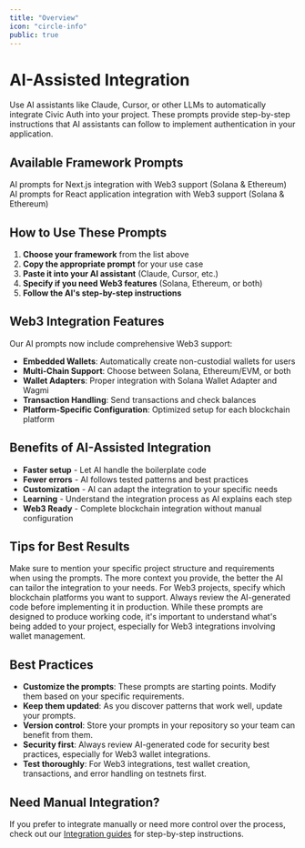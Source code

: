```yaml
---
title: "Overview"
icon: "circle-info"
public: true
---
```


# AI-Assisted Integration

Use AI assistants like Claude, Cursor, or other LLMs to automatically integrate Civic Auth into your project. These prompts provide step-by-step instructions that AI assistants can follow to implement authentication in your application.

## Available Framework Prompts

<CardGroup cols={2}>
  <Card title="Next.js" href="/ai-prompts/nextjs" icon="js">
    AI prompts for Next.js integration with Web3 support (Solana & Ethereum)
  </Card>
  <Card title="React" href="/ai-prompts/react" icon="react">
    AI prompts for React application integration with Web3 support (Solana & Ethereum)
  </Card>
</CardGroup>

## How to Use These Prompts

1. **Choose your framework** from the list above
2. **Copy the appropriate prompt** for your use case
3. **Paste it into your AI assistant** (Claude, Cursor, etc.)
4. **Specify if you need Web3 features** (Solana, Ethereum, or both)
5. **Follow the AI's step-by-step instructions**

## Web3 Integration Features

Our AI prompts now include comprehensive Web3 support:

- **Embedded Wallets**: Automatically create non-custodial wallets for users
- **Multi-Chain Support**: Choose between Solana, Ethereum/EVM, or both
- **Wallet Adapters**: Proper integration with Solana Wallet Adapter and Wagmi
- **Transaction Handling**: Send transactions and check balances
- **Platform-Specific Configuration**: Optimized setup for each blockchain platform

## Benefits of AI-Assisted Integration

- **Faster setup** - Let AI handle the boilerplate code
- **Fewer errors** - AI follows tested patterns and best practices
- **Customization** - AI can adapt the integration to your specific needs
- **Learning** - Understand the integration process as AI explains each step
- **Web3 Ready** - Complete blockchain integration without manual configuration

## Tips for Best Results

<Tip>
Make sure to mention your specific project structure and requirements when using the prompts. The more context you provide, the better the AI can tailor the integration to your needs. For Web3 projects, specify which blockchain platforms you want to support.
</Tip>

<Warning>
Always review the AI-generated code before implementing it in production. While these prompts are designed to produce working code, it's important to understand what's being added to your project, especially for Web3 integrations involving wallet management.
</Warning>

## Best Practices

- **Customize the prompts**: These prompts are starting points. Modify them based on your specific requirements.
- **Keep them updated**: As you discover patterns that work well, update your prompts.
- **Version control**: Store your prompts in your repository so your team can benefit from them.
- **Security first**: Always review AI-generated code for security best practices, especially for Web3 wallet integrations.
- **Test thoroughly**: For Web3 integrations, test wallet creation, transactions, and error handling on testnets first.

## Need Manual Integration?

If you prefer to integrate manually or need more control over the process, check out our [Integration guides](/integration) for step-by-step instructions.
